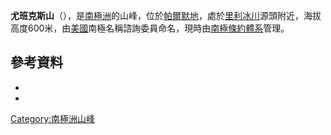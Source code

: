 {{coord|70|2|S|67|15|W|source:GNIS|display=title}}

'''尤班克斯山'''（{{lang-en|Mount Eubanks}}），是[[南極洲|南極洲]]的山峰，位於[[帕爾默地|帕爾默地]]，處於[[里利冰川|里利冰川]]源頭附近，海拔高度600米，由[[美國|美國]]南極名稱諮詢委員命名，現時由[[南極條約體系|南極條約體系]]管理。

==參考資料==
*{{cite gnis | type = antarid | id = 4645| name = Eubanks, Mount | accessdate = 2012-03-05}}
*{{usgs-gazetteer|id=4645|name=Eubanks, Mount}}

{{Antarctica-geo-stub}}
[[Category:南極洲山峰|Category:南極洲山峰]]